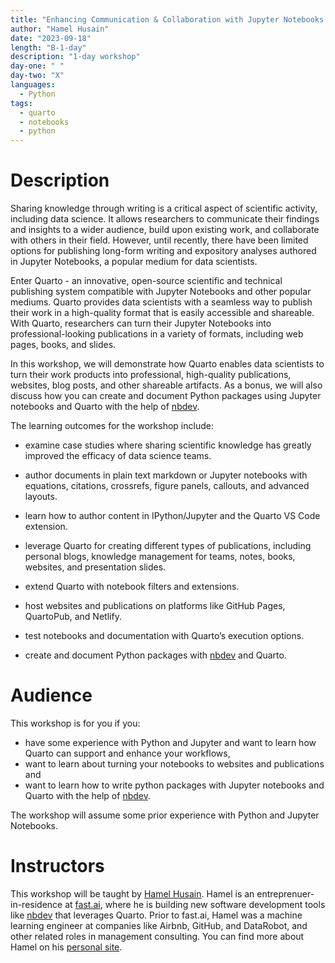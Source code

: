 ```yaml
---
title: "Enhancing Communication & Collaboration with Jupyter Notebooks & Quarto"
author: "Hamel Husain"
date: "2023-09-18"
length: "B-1-day"
description: "1-day workshop"
day-one: " "
day-two: "X"
languages:
  - Python
tags:
  - quarto
  - notebooks
  - python
---
```


# Description

Sharing knowledge through writing is a critical aspect of scientific activity, including data science. It allows researchers to communicate their findings and insights to a wider audience, build upon existing work, and collaborate with others in their field. However, until recently, there have been limited options for publishing long-form writing and expository analyses authored in Jupyter Notebooks, a popular medium for data scientists.

Enter Quarto - an innovative, open-source scientific and technical publishing system compatible with Jupyter Notebooks and other popular mediums. Quarto provides data scientists with a seamless way to publish their work in a high-quality format that is easily accessible and shareable. With Quarto, researchers can turn their Jupyter Notebooks into professional-looking publications in a variety of formats, including web pages, books, and slides.

In this workshop, we will demonstrate how Quarto enables data scientists to turn their work products into professional, high-quality publications, websites, blog posts, and other shareable artifacts.  As a bonus, we will also discuss how you can create and document Python packages using Jupyter notebooks and Quarto with the help of [nbdev](https://nbdev.fast.ai/).

The learning outcomes for the workshop include:

-   examine case studies where sharing scientific knowledge has greatly improved the efficacy of data science teams.

-   author documents in plain text markdown or Jupyter notebooks with equations, citations, crossrefs, figure panels, callouts, and advanced layouts.

-   learn how to author content in IPython/Jupyter and the Quarto VS Code extension.

-   leverage Quarto for creating different types of publications, including personal blogs, knowledge management for teams, notes, books, websites, and presentation slides.

-   extend Quarto with notebook filters and extensions.

-   host websites and publications on platforms like GitHub Pages, QuartoPub, and Netlify.

-   test notebooks and documentation with Quarto's execution options.

-   create and document Python packages with [nbdev](https://nbdev.fast.ai/) and Quarto. 

# Audience

This workshop is for you if you:

-   have some experience with Python and Jupyter and want to learn how Quarto can support and enhance your workflows,
-   want to learn about turning your notebooks to websites and publications and
-   want to learn how to write python packages with Jupyter notebooks and Quarto with the help of [nbdev](https://nbdev.fast.ai/).

The workshop will assume some prior experience with Python and Jupyter Notebooks.

# Instructors

This workshop will be taught by [Hamel Husain](https://hamel.dev).  Hamel is an entreprenuer-in-residence at [fast.ai](https://github.com/fastai), where he is building new software development tools like [nbdev](https://github.com/fastai/nbdev) that leverages Quarto.  Prior to fast.ai, Hamel was a machine learning engineer at companies like Airbnb, GitHub, and DataRobot, and other related roles in management consulting.  You can find more about Hamel on his [personal site](https://hamel.dev/).
